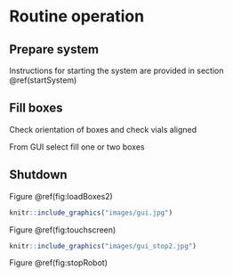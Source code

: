 # Routine operation {#operation}

## Prepare system

Instructions for starting the system are provided in section \@ref(startSystem)


## Fill boxes
Check orientation of boxes and check vials aligned

From GUI select fill one or two boxes

## Shutdown




Figure \@ref(fig:loadBoxes2)



```r
knitr::include_graphics("images/gui.jpg")
```




Figure \@ref(fig:touchscreen)

```r
knitr::include_graphics("images/gui_stop2.jpg")
```

Figure \@ref(fig:stopRobot)

